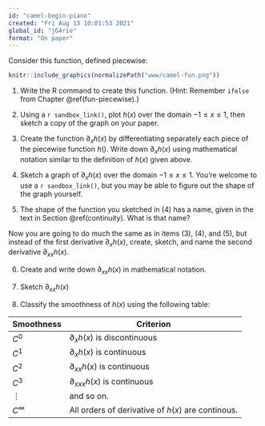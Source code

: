 ```yaml
---
id: "camel-begin-piano"
created: "Fri Aug 13 10:01:53 2021"
global_id: "jG4rie"
format: "On paper"
---
```


Consider this function, defined piecewise:

<!-- print rendering problem -->
<!-- $$h(x) \equiv \left\{
\begin{array}{ll}0 & \text{for}\ x < 0\\x^2 &  \text{otherwise}\end{array}\right.\ .$$
-->



```r
knitr::include_graphics(normalizePath("www/camel-fun.png"))
```


1. Write the R command to create this function. (Hint: Remember `ifelse` from Chapter \@ref(fun-piecewise).)

2. Using a `r sandbox_link()`, plot $h(x)$ over the domain $-1 \leq x \leq 1$, then sketch a copy of the graph on your paper.

3. Create the function $\partial_x h(x)$ by differentiating separately each piece of the piecewise function $h()$. Write down $\partial_x h(x)$ using mathematical notation similar to the definition of $h(x)$ given above.

4. Sketch a graph of $\partial_x h(x)$ over the domain $-1 \leq x \leq 1$. You're welcome to use a `r sandbox_link()`, but you may be able to figure out the shape of the graph yourself.

5. The shape of the function you sketched in (4) has a name, given in the text in Section \@ref(continuity). What is that name?

Now you are going to do much the same as in items (3), (4), and (5), but instead of the first derivative $\partial_x h(x)$, create, sketch, and name the second derivative $\partial_{xx} h(x)$.

6. Create and write down $\partial_{xx} h(x)$ in mathematical notation.

7. Sketch $\partial_{xx} h(x)$

8. Classify the smoothness of $h(x)$ using the following table:

Smoothness | Criterion
-----------|-----------
$C^0$      | $\partial_x h(x)$ is discontinuous
$C^1$      | $\partial_x h(x)$ is continuous
$C^2$      | $\partial_{xx} h(x)$ is continuous
$C^3$      | $\partial_{xxx} h(x)$ is continuous
$\vdots$   | and so on.
$C^\infty$ | All orders of derivative of $h(x)$ are continous.

